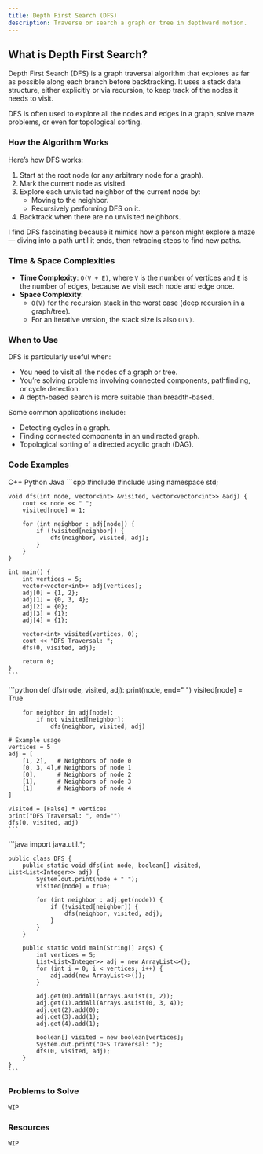 ```yaml
---
title: Depth First Search (DFS)
description: Traverse or search a graph or tree in depthward motion.
---
```


## <Annotate>What is Depth First Search?</Annotate>

Depth First Search (DFS) is a graph traversal algorithm that explores as far as possible along each branch before backtracking. It uses a stack data structure, either explicitly or via recursion, to keep track of the nodes it needs to visit.

DFS is often used to explore all the nodes and edges in a graph, solve maze problems, or even for topological sorting.

### <Annotate>How the Algorithm Works</Annotate>

Here’s how DFS works:

1. Start at the root node (or any arbitrary node for a graph).
2. Mark the current node as visited.
3. Explore each unvisited neighbor of the current node by:
   - Moving to the neighbor.
   - Recursively performing DFS on it.
4. Backtrack when there are no unvisited neighbors.

I find DFS fascinating because it mimics how a person might explore a maze — diving into a path until it ends, then retracing steps to find new paths.

### <Annotate>Time & Space Complexities</Annotate>

- **Time Complexity**: `O(V + E)`, where `V` is the number of vertices and `E` is the number of edges, because we visit each node and edge once.
- **Space Complexity**: 
  - `O(V)` for the recursion stack in the worst case (deep recursion in a graph/tree).
  - For an iterative version, the stack size is also `O(V)`.

### <Annotate>When to Use</Annotate>

DFS is particularly useful when:

- You need to visit all the nodes of a graph or tree.
- You’re solving problems involving connected components, pathfinding, or cycle detection.
- A depth-based search is more suitable than breadth-based.

Some common applications include:
- Detecting cycles in a graph.
- Finding connected components in an undirected graph.
- Topological sorting of a directed acyclic graph (DAG).

### <Annotate>Code Examples</Annotate>

<Tabs defaultValue="python" className="pt-5 pb-1">
  <TabsList>
    <TabsTrigger value="cpp">C++</TabsTrigger>
    <TabsTrigger value="python">Python</TabsTrigger>
    <TabsTrigger value="java">Java</TabsTrigger>
  </TabsList>

  <TabsContent value="cpp">
    ```cpp
    #include <iostream>
    #include <vector>
    using namespace std;

    void dfs(int node, vector<int> &visited, vector<vector<int>> &adj) {
        cout << node << " ";
        visited[node] = 1;

        for (int neighbor : adj[node]) {
            if (!visited[neighbor]) {
                dfs(neighbor, visited, adj);
            }
        }
    }

    int main() {
        int vertices = 5;
        vector<vector<int>> adj(vertices);
        adj[0] = {1, 2};
        adj[1] = {0, 3, 4};
        adj[2] = {0};
        adj[3] = {1};
        adj[4] = {1};

        vector<int> visited(vertices, 0);
        cout << "DFS Traversal: ";
        dfs(0, visited, adj);

        return 0;
    }
    ```
  </TabsContent>

  <TabsContent value="python">
    ```python
    def dfs(node, visited, adj):
        print(node, end=" ")
        visited[node] = True

        for neighbor in adj[node]:
            if not visited[neighbor]:
                dfs(neighbor, visited, adj)

    # Example usage
    vertices = 5
    adj = [
        [1, 2],   # Neighbors of node 0
        [0, 3, 4],# Neighbors of node 1
        [0],      # Neighbors of node 2
        [1],      # Neighbors of node 3
        [1]       # Neighbors of node 4
    ]

    visited = [False] * vertices
    print("DFS Traversal: ", end="")
    dfs(0, visited, adj)
    ```
  </TabsContent>

  <TabsContent value="java">
    ```java
    import java.util.*;

    public class DFS {
        public static void dfs(int node, boolean[] visited, List<List<Integer>> adj) {
            System.out.print(node + " ");
            visited[node] = true;

            for (int neighbor : adj.get(node)) {
                if (!visited[neighbor]) {
                    dfs(neighbor, visited, adj);
                }
            }
        }

        public static void main(String[] args) {
            int vertices = 5;
            List<List<Integer>> adj = new ArrayList<>();
            for (int i = 0; i < vertices; i++) {
                adj.add(new ArrayList<>());
            }

            adj.get(0).addAll(Arrays.asList(1, 2));
            adj.get(1).addAll(Arrays.asList(0, 3, 4));
            adj.get(2).add(0);
            adj.get(3).add(1);
            adj.get(4).add(1);

            boolean[] visited = new boolean[vertices];
            System.out.print("DFS Traversal: ");
            dfs(0, visited, adj);
        }
    }
    ```
  </TabsContent>
</Tabs>

### <Annotate>Problems to Solve</Annotate>

`WIP`

### <Annotate>Resources</Annotate>

`WIP`
